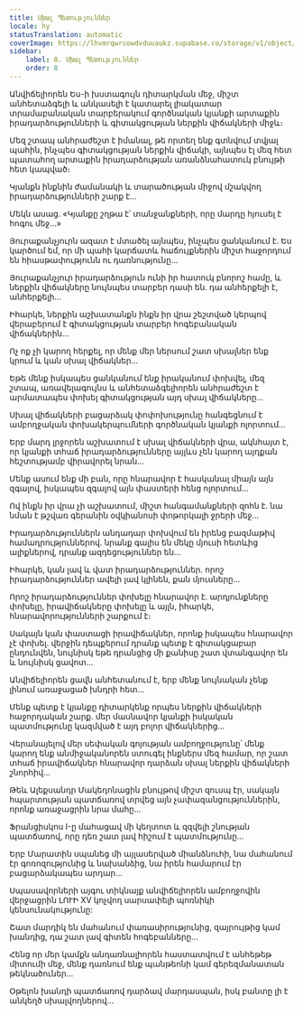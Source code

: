 ```yaml
---
title: Սխալ Պետություններ
locale: hy
statusTranslation: automatic
coverImage: https://lhvmrqwrcowdvduuaukz.supabase.co/storage/v1/object/public/strapi-uploads/small_cover-tratado-de-psicologia-revolucionaria.webp-5e15e1cec4e0ebebcde5d7fc7565d8fd.webp
sidebar:
    label: 8. Սխալ Պետություններ
    order: 8
---
```

Անվիճելիորեն Ես-ի խստագույն դիտարկման մեջ, միշտ անհետաձգելի և անկասելի է կատարել լիակատար տրամաբանական տարբերակում գործնական կյանքի արտաքին իրադարձությունների և գիտակցության ներքին վիճակների միջև։

Մեզ շտապ անհրաժեշտ է իմանալ, թե որտեղ ենք գտնվում տվյալ պահին, ինչպես գիտակցության ներքին վիճակի, այնպես էլ մեզ հետ պատահող արտաքին իրադարձության առանձնահատուկ բնույթի հետ կապված։

Կյանքն ինքնին ժամանակի և տարածության միջով մշակվող իրադարձությունների շարք է...

Մեկն ասաց. «Կյանքը շղթա է՝ տանջանքների, որը մարդը հյուսել է հոգու մեջ...»

Յուրաքանչյուրն ազատ է մտածել այնպես, ինչպես ցանկանում է. Ես կարծում եմ, որ մի պահի կարճատև հաճույքներին միշտ հաջորդում են հիասթափությունն ու դառնությունը...

Յուրաքանչյուր իրադարձություն ունի իր հատուկ բնորոշ համը, և ներքին վիճակները նույնպես տարբեր դասի են. դա անհերքելի է, անհերքելի...

Իհարկե, ներքին աշխատանքն ինքն իր վրա շեշտված կերպով վերաբերում է գիտակցության տարբեր հոգեբանական վիճակներին...

Ոչ ոք չի կարող հերքել, որ մենք մեր ներսում շատ սխալներ ենք կրում և կան սխալ վիճակներ...

Եթե մենք իսկապես ցանկանում ենք իրականում փոխվել, մեզ շտապ, առավելագույնս և անհետաձգելիորեն անհրաժեշտ է արմատապես փոխել գիտակցության այդ սխալ վիճակները...

Սխալ վիճակների բացարձակ փոփոխությունը հանգեցնում է ամբողջական փոխակերպումների գործնական կյանքի ոլորտում...

Երբ մարդ լրջորեն աշխատում է սխալ վիճակների վրա, ակնհայտ է, որ կյանքի տհաճ իրադարձությունները այլևս չեն կարող այդքան հեշտությամբ վիրավորել նրան...

Մենք ասում ենք մի բան, որը հնարավոր է հասկանալ միայն այն զգալով, իսկապես զգալով այն փաստերի հենց ոլորտում...

Ով ինքն իր վրա չի աշխատում, միշտ հանգամանքների զոհն է. նա նման է թշվառ գերանին օվկիանոսի փոթորկալի ջրերի մեջ...

Իրադարձություններն անդադար փոխվում են իրենց բազմաթիվ համադրություններով. նրանք գալիս են մեկը մյուսի հետևից ալիքներով, դրանք ազդեցություններ են...

Իհարկե, կան լավ և վատ իրադարձություններ. որոշ իրադարձություններ ավելի լավ կլինեն, քան մյուսները...

Որոշ իրադարձություններ փոխելը հնարավոր է. արդյունքները փոխելը, իրավիճակները փոխելը և այլն, իհարկե, հնարավորությունների շարքում է։

Սակայն կան փաստացի իրավիճակներ, որոնք իսկապես հնարավոր չէ փոխել. վերջին դեպքերում դրանք պետք է գիտակցաբար ընդունվեն, նույնիսկ եթե դրանցից մի քանիսը շատ վտանգավոր են և նույնիսկ ցավոտ...

Անվիճելիորեն ցավն անհետանում է, երբ մենք նույնական չենք լինում առաջացած խնդրի հետ...

Մենք պետք է կյանքը դիտարկենք որպես ներքին վիճակների հաջորդական շարք. մեր մասնավոր կյանքի իսկական պատմությունը կազմված է այդ բոլոր վիճակներից...

Վերանայելով մեր սեփական գոյության ամբողջությունը՝ մենք կարող ենք անմիջականորեն ստուգել ինքներս մեզ համար, որ շատ տհաճ իրավիճակներ հնարավոր դարձան սխալ ներքին վիճակների շնորհիվ...

Թեև Ալեքսանդր Մակեդոնացին բնույթով միշտ զուսպ էր, սակայն հպարտության պատճառով տրվեց այն չափազանցություններին, որոնք առաջացրին նրա մահը...

Ֆրանցիսկոս I-ը մահացավ մի կեղտոտ և զզվելի շնության պատճառով, որը դեռ շատ լավ հիշում է պատմությունը...

Երբ Մարատին սպանեց մի այլասերված միանձնուհի, նա մահանում էր գոռոզությունից և նախանձից, նա իրեն համարում էր բացարձակապես արդար...

Սպասավորների այգու տիկնայք անվիճելիորեն ամբողջովին վերջացրին ԼՈՒԻ XV կոչվող սարսափելի պոռնիկի կենսունակությունը:

Շատ մարդիկ են մահանում փառասիրությունից, զայրույթից կամ խանդից, դա շատ լավ գիտեն հոգեբանները...

Հենց որ մեր կամքն անդառնալիորեն հաստատվում է անհեթեթ միտումի մեջ, մենք դառնում ենք պանթեոնի կամ գերեզմանատան թեկնածուներ...

Օթելոն խանդի պատճառով դարձավ մարդասպան, իսկ բանտը լի է անկեղծ սխալվողներով...

